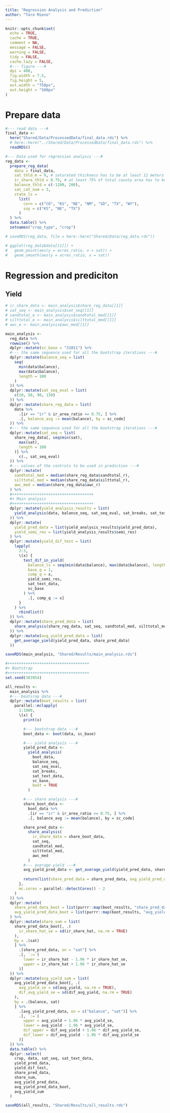 ```yaml
---
title: "Regression Analysis and Prediction"
author: "Taro Mieno"
---
```


```r
knitr::opts_chunk$set(
  echo = TRUE,
  cache = TRUE,
  comment = NA,
  message = FALSE,
  warning = FALSE,
  tidy = FALSE,
  cache.lazy = FALSE,
  #--- figure ---#
  dpi = 400,
  fig.width = 7.5,
  fig.height = 5,
  out.width = "750px",
  out.height = "500px"
)
```

# Prepare data

```r
#--- read data ---#
final_data <-
  here("Shared/Data/ProcessedData/final_data.rds") %>%
  # here::here("../Shared/Data/ProcessedData/final_data.rds") %>%
  readRDS()

#--- Data used for regression analysis ---#
reg_data <-
  prepare_reg_data(
    data = final_data,
    sat_thld_m = 9, # saturated thickness has to be at least 12 meters
    ir_share_thld = 0.75, # at least 75% of total county area has to be overlapped with HPA
    balance_thld = c(-1200, 200),
    sat_cat_num = 3,
    state_ls =
      list(
        corn = c("CO", "KS", "NE", "NM", "SD", "TX", "WY"),
        soy = c("KS", "NE", "TX")
      )
  ) %>%
  data.table() %>%
  setnames("crop_type", "crop")

# saveRDS(reg_data, file = here::here("Shared/Data/reg_data.rds"))

# ggplot(reg_data$data[[1]]) +
#   geom_point(aes(y = acres_ratio, x = sat)) +
#   geom_smooth(aes(y = acres_ratio, x = sat))
```

# Regression and prediciton

## Yield

```r
# ir_share_data <- main_analysis$share_reg_data[[1]]
# sat_seq <- main_analysis$sat_seq[[1]]
# sandtotal_e <- main_analysis$sandtotal_med[[1]]
# silttotal_e <- main_analysis$silttotal_med[[1]]
# awc_e <- main_analysis$awc_med[[1]]

main_analysis <-
  reg_data %>%
  rowwise() %>%
  dplyr::mutate(sc_base = "31011") %>%
  #--- the same sequence used for all the bootstrap iterations ---#
  dplyr::mutate(balance_seq = list(
    seq(
      min(data$balance),
      max(data$balance),
      length = 100
    )
  )) %>%
  dplyr::mutate(sat_seq_eval = list(
    c(10, 50, 90, 130)
  )) %>%
  dplyr::mutate(share_reg_data = list(
    data %>%
      .[ir == "ir" & ir_area_ratio >= 0.75, ] %>%
      .[, balance_avg := mean(balance), by = sc_code]
  )) %>%
  #--- the same sequence used for all the bootstrap iterations ---#
  dplyr::mutate(sat_seq = list(
    share_reg_data[, seq(min(sat),
      max(sat),
      length = 100
    )] %>%
      c(., sat_seq_eval)
  )) %>%
  #--- values of the controls to be used in prediction ---#
  dplyr::mutate(
    sandtotal_med = median(share_reg_data$sandtotal_r),
    silttotal_med = median(share_reg_data$silttotal_r),
    awc_med = median(share_reg_data$awc_r)
  ) %>%
  #++++++++++++++++++++++++++++++++++++
  #+ Main analysis
  #++++++++++++++++++++++++++++++++++++
  dplyr::mutate(yield_analysis_results = list(
    yield_analysis(data, balance_seq, sat_seq_eval, sat_breaks, sat_text_data, sc_base)
  )) %>%
  dplyr::mutate(
    yield_pred_data = list(yield_analysis_results$yield_pred_data),
    yield_semi_res = list(yield_analysis_results$semi_res)
  ) %>%
  dplyr::mutate(yield_dif_test = list(
    lapply(
      2:3,
      \(x) {
        test_dif_in_yield(
          balance_ls = seq(min(data$balance), max(data$balance), length = 50),
          base_q = 1,
          comp_q = x,
          yield_semi_res,
          sat_text_data,
          sc_base
        ) %>%
          .[, comp_q := x]
      }
    ) %>%
      rbindlist()
  )) %>%
  dplyr::mutate(share_pred_data = list(
    share_analysis(share_reg_data, sat_seq, sandtotal_med, silttotal_med, awc_med)
  )) %>%
  dplyr::mutate(avg_yield_pred_data = list(
    get_average_yield(yield_pred_data, share_pred_data)
  ))

saveRDS(main_analysis, "Shared/Results/main_analysis.rds")
```

```r
#++++++++++++++++++++++++++++++++++++
#+ Bootstrap
#++++++++++++++++++++++++++++++++++++
set.seed(383954)

all_results <-
  main_analysis %>%
  #--- bootsrap data ---#
  dplyr::mutate(boot_results = list(
    parallel::mclapply(
      1:1000,
      \(x) {
        print(x)

        #--- bootstrap data ---#
        boot_data <- boot(data, sc_base)

        #--- yield analysis ---#
        yield_pred_data <-
          yield_analysis(
            boot_data,
            balance_seq,
            sat_seq_eval,
            sat_breaks,
            sat_text_data,
            sc_base,
            boot = TRUE
          )

        #--- share analysis ---#
        share_boot_data <-
          boot_data %>%
          .[ir == "ir" & ir_area_ratio >= 0.75, ] %>%
          .[, balance_avg := mean(balance), by = sc_code]

        share_pred_data <-
          share_analysis(
            ir_share_data = share_boot_data,
            sat_seq,
            sandtotal_med,
            silttotal_med,
            awc_med
          )
        #--- average yield ---#
        avg_yield_pred_data <- get_average_yield(yield_pred_data, share_pred_data)
        
        return(list(share_pred_data = share_pred_data, avg_yield_pred_data = avg_yield_pred_data))
      },
      mc.cores = parallel::detectCores() - 2
    )
  )) %>%
  dplyr::mutate(
    share_pred_data_boot = list(purrr::map(boot_results, "share_pred_data") %>% rbindlist()),
    avg_yield_pred_data_boot = list(purrr::map(boot_results, "avg_yield_pred_data") %>% rbindlist())
  ) %>%
  dplyr::mutate(share_sum = list(
    share_pred_data_boot[, .(
      ir_share_hat_se = sd(ir_share_hat, na.rm = TRUE)
    ),
    by = .(sat)
    ] %>%
      .[share_pred_data, on = "sat"] %>%
      .[, `:=`(
        lower = ir_share_hat - 1.96 * ir_share_hat_se,
        upper = ir_share_hat + 1.96 * ir_share_hat_se
      )]
  )) %>%
  dplyr::mutate(avg_yield_sum = list(
    avg_yield_pred_data_boot[, .(
      avg_yield_se = sd(avg_yield, na.rm = TRUE),
      dif_avg_yield_se = sd(dif_avg_yield, na.rm = TRUE)
    ),
    by = .(balance, sat)
    ] %>%
      .[avg_yield_pred_data, on = c("balance", "sat")] %>%
      .[, `:=`(
        upper = avg_yield + 1.96 * avg_yield_se,
        lower = avg_yield - 1.96 * avg_yield_se,
        dif_upper = dif_avg_yield + 1.96 * dif_avg_yield_se,
        dif_lower = dif_avg_yield - 1.96 * dif_avg_yield_se
      )]
  )) %>%
  data.table() %>%
  dplyr::select(
    crop, data, sat_seq, sat_text_data,
    yield_pred_data,
    yield_dif_test,
    share_pred_data,
    share_sum,
    avg_yield_pred_data,
    avg_yield_pred_data_boot,
    avg_yield_sum
  )

saveRDS(all_results, "Shared/Results/all_results.rds")
```

